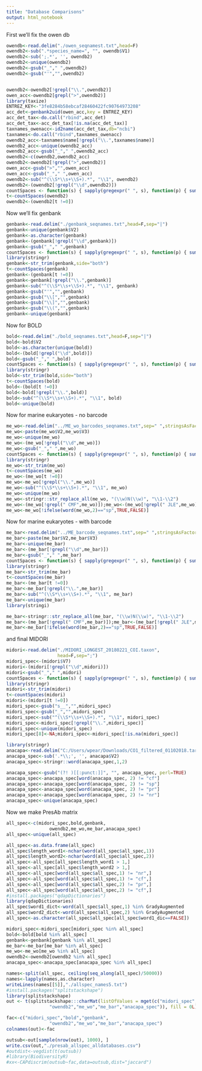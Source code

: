 ---
title: "Database Comparisons"
output: html_notebook
---


First we'll fix the owen db
```{r}
owendb<-read.delim("./owen_seqnamest.txt",head=F)
owendb2<-sub(".*species_name=", "", owendb$V1)
owendb2<-sub(';.*', '', owendb2)
owendb2<-unique(owendb2)
owendb2<-gsub("_"," ",owendb2)
owendb2<-gsub("'","",owendb2)


owendb2<-owendb2[!grepl("\\.",owendb2)]
owen_acc<-owendb2[grepl(">",owendb2)]
library(taxize)
ENTREZ_KEY<-"3fe8284b58ebcaf28460422fc90764973208"
acc_det<-genbank2uid(owen_acc,key = ENTREZ_KEY)
acc_det_tax<-do.call("rbind",acc_det)
acc_det_tax<-acc_det_tax[!is.na(acc_det_tax)]
taxnames_owenacc<-id2name(acc_det_tax,db="ncbi")
taxnames<-do.call("rbind",taxnames_owenacc)
owendb2_acc<-taxnames$name[!grepl("\\.",taxnames$name)]
owendb2_acc<-unique(owendb2_acc)
owendb2_acc<-gsub("_"," ",owendb2_acc)
owendb2<-c(owendb2,owendb2_acc)
owendb2<-owendb2[!grepl(">",owendb2)]
owen_acc<-gsub(">","",owen_acc)
owen_acc<-gsub("_"," ",owen_acc)
owendb2<-sub("^(\\S*\\s+\\S+).*", "\\1", owendb2)
owendb2<-(owendb2[!grepl("\\d",owendb2)])
countSpaces <- function(s) { sapply(gregexpr(" ", s), function(p) { sum(p>=0) } ) }
t<-countSpaces(owendb2)
owendb2<-(owendb2[t !=0])

```

Now we'll fix genbank
```{r}
genbank<-read.delim("./genbank_seqnames.txt",head=F,sep="|")
genbank<-unique(genbank$V2)
genbank<-as.character(genbank)
genbank<-(genbank[!grepl("\\d",genbank)])
genbank<-gsub("_"," ",genbank)
countSpaces <- function(s) { sapply(gregexpr(" ", s), function(p) { sum(p>=0) } ) }
library(stringr)
genbank<-str_trim(genbank,side="both")
t<-countSpaces(genbank)
genbank<-(genbank[t !=0])
genbank<-genbank[!grepl("\\.",genbank)]
genbank<-sub("^(\\S*\\s+\\S+).*", "\\1", genbank)
genbank<-gsub("'","",genbank)
genbank<-gsub("\\[","",genbank)
genbank<-gsub("\\]","",genbank)
genbank<-gsub("\\(","",genbank)
genbank<-unique(genbank)
```

Now for BOLD

```{r}
bold<-read.delim("./bold_seqnames.txt",head=F,sep="|")
bold<-bold$V2
bold<-as.character(unique(bold))
bold<-(bold[!grepl("\\d",bold)])
bold<-gsub("_"," ",bold)
countSpaces <- function(s) { sapply(gregexpr(" ", s), function(p) { sum(p>=0) } ) }
library(stringr)
bold<-str_trim(bold,side="both")
t<-countSpaces(bold)
bold<-(bold[t !=0])
bold<-bold[!grepl("\\.",bold)]
bold<-sub("^(\\S*\\s+\\S+).*", "\\1", bold)
bold<-unique(bold)
```

Now for marine eukaryotes - no barcode
```{r}
me_wo<-read.delim("../ME_wo_barcodes_seqnames.txt",sep=" ",stringsAsFactors=FALSE,head=F)
me_wo<-paste(me_wo$V2,me_wo$V3)
me_wo<-unique(me_wo)
me_wo<-(me_wo[!grepl("\\d",me_wo)])
me_wo<-gsub("_"," ",me_wo)
countSpaces <- function(s) { sapply(gregexpr(" ", s), function(p) { sum(p>=0) } ) }
library(stringr)
me_wo<-str_trim(me_wo)
t<-countSpaces(me_wo)
me_wo<-(me_wo[t !=0])
me_wo<-me_wo[!grepl("\\.",me_wo)]
me_wo<-sub("^(\\S*\\s+\\S+).*", "\\1", me_wo)
me_wo<-unique(me_wo)
me_wo<-stringr::str_replace_all(me_wo, "(\\w)N(\\w)", "\\1-\\2")
me_wo<-(me_wo[!grepl(" CMF",me_wo)]);me_wo<-(me_wo[!grepl(" JLE",me_wo)]);me_wo<-(me_wo[!grepl(" RW",me_wo)])
me_wo<-me_wo[!ifelse(word(me_wo,2)=="sp",TRUE,FALSE)]
```



Now for marine eukaryotes - with barcode
```{r}
me_bar<-read.delim("../ME_barcode_seqnames.txt",sep=" ",stringsAsFactors=FALSE,head=F)
me_bar<-paste(me_bar$V2,me_bar$V3)
me_bar<-unique(me_bar)
me_bar<-(me_bar[!grepl("\\d",me_bar)])
me_bar<-gsub("_"," ",me_bar)
countSpaces <- function(s) { sapply(gregexpr(" ", s), function(p) { sum(p>=0) } ) }
library(stringr)
me_bar<-str_trim(me_bar)
t<-countSpaces(me_bar)
me_bar<-(me_bar[t !=0])
me_bar<-me_bar[!grepl("\\.",me_bar)]
me_bar<-sub("^(\\S*\\s+\\S+).*", "\\1", me_bar)
me_bar<-unique(me_bar)
library(stringi)

me_bar<-stringr::str_replace_all(me_bar, "(\\w)N(\\w)", "\\1-\\2")
me_bar<-(me_bar[!grepl(" CMF",me_bar)]);me_bar<-(me_bar[!grepl(" JLE",me_bar)]); me_bar<-(me_bar[!grepl(" RW",me_bar)])
me_bar<-me_bar[!ifelse(word(me_bar,2)=="sp",TRUE,FALSE)]

```

and final MIDORI

```{r}
midori<-read.delim("./MIDORI_LONGEST_20180221_COI.taxon",
                   head=F,sep=";")
midori_spec<-(midori$V7)
midori<-(midori[!grepl("\\d",midori)])
midori<-gsub("_"," ",midori)
countSpaces <- function(s) { sapply(gregexpr(" ", s), function(p) { sum(p>=0) } ) }
library(stringr)
midori<-str_trim(midori)
t<-countSpaces(midori)
midori<-(midori[t !=0])
midori_spec<-gsub("s__","",midori_spec)
midori_spec<-gsub("_","",midori_spec)
midori_spec<-sub("^(\\S*\\s+\\S+).*", "\\1", midori_spec)
midori_spec<-midori_spec[!grepl("\\.",midori_spec)]
midori_spec<-unique(midori_spec)
midori_spec[8]<-NA;midori_spec<-midori_spec[!is.na(midori_spec)]
```

```{r}
library(stringr)
anacapa<-read.delim("C:/Users/wpear/Downloads/CO1_filtered_01102018.tar/CO1_filtered_01102018/CO1_db_filtered_to_remove_ambigous_taxonomy/CO1_fasta_and_taxonomy/CO1_taxonomy.txt",head=F)
anacapa_spec<-sub('.*\\;', '', anacapa$V2)
anacapa_spec<-stringr::word(anacapa_spec,1,2)

anacapa_spec<-gsub("(?! )[[:punct:]]", "", anacapa_spec, perl=TRUE)
anacapa_spec<-anacapa_spec[word(anacapa_spec, 2) != "cf"]
anacapa_spec<-anacapa_spec[word(anacapa_spec, 2) != "sp"]
anacapa_spec<-anacapa_spec[word(anacapa_spec, 2) != "pr"]
anacapa_spec<-anacapa_spec[word(anacapa_spec, 2) != "nr"]
anacapa_spec<-unique(anacapa_spec)
```

Now we make PresAb matrix

```{r}
all_spec<-c(midori_spec,bold,genbank,
                owendb2,me_wo,me_bar,anacapa_spec)
all_spec<-unique(all_spec)

all_spec<-as.data.frame(all_spec)
all_spec$length_word1<-nchar(word(all_spec$all_spec,1))
all_spec$length_word2<-nchar(word(all_spec$all_spec,2))
all_spec<-all_spec[all_spec$length_word1 > 1,]
all_spec<-all_spec[all_spec$length_word2 > 1,]
all_spec<-all_spec[word(all_spec$all_spec,1) != "nr",]
all_spec<-all_spec[word(all_spec$all_spec,1) != "cf",]
all_spec<-all_spec[word(all_spec$all_spec,2) != "pr",]
all_spec<-all_spec[word(all_spec$all_spec,2) != "cf",]
#install.packages("qdapDictionaries")
library(qdapDictionaries)
all_spec$word1_dict<-word(all_spec$all_spec,1) %in% GradyAugmented
all_spec$word2_dict<-word(all_spec$all_spec,2) %in% GradyAugmented
all_spec<-as.character(all_spec$all_spec[all_spec$word1_dic==FALSE])

midori_spec<-midori_spec[midori_spec %in% all_spec]
bold<-bold[bold %in% all_spec]
genbank<-genbank[genbank %in% all_spec]
me_bar<-me_bar[me_bar %in% all_spec]
me_wo<-me_wo[me_wo %in% all_spec]
owendb2<-owendb2[owendb2 %in% all_spec]
anacapa_spec<-anacapa_spec[anacapa_spec %in% all_spec]

names<-split(all_spec, ceiling(seq_along(all_spec)/50000))
names<-lapply(names,as.character)
writeLines(names[[5]],"./allspec_names5.txt")
#install.packages("splitstackshape")
library(splitstackshape)
out <- t(splitstackshape:::charMat(listOfValues = mget(c("midori_spec","bold","genbank",
                "owendb2","me_wo","me_bar","anacapa_spec")), fill = 0L))

fac<-c("midori_spec","bold","genbank",
                "owendb2","me_wo","me_bar","anacapa_spec")
colnames(out)<-fac

outsub<-out[sample(nrow(out), 1000), ]
write.csv(out,"./presab_allspec_alldatabases.csv")
#outdist<-vegdist(t(outsub))
#library(BiodiversityR)
#xx<-CAPdiscrim(outsub~fac,data=outsub,dist="jaccard")
```



